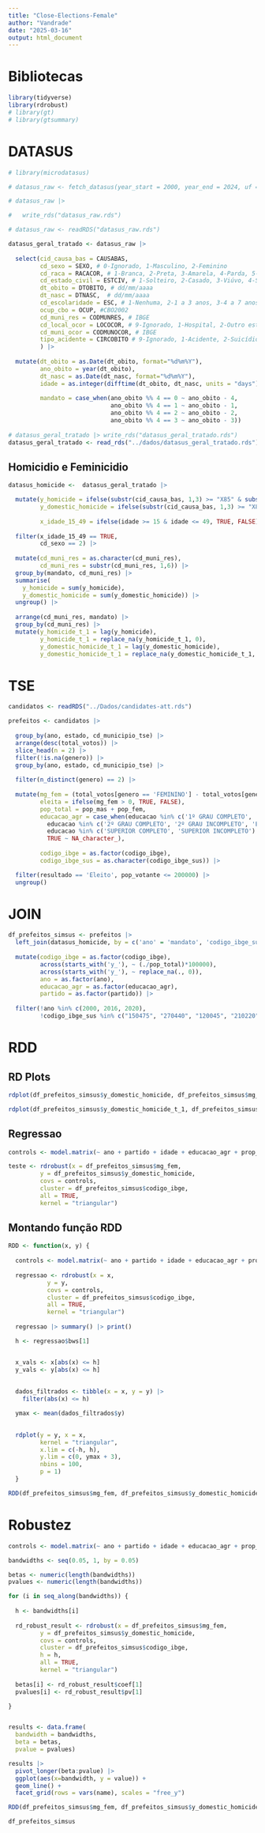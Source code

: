 ```yaml
---
title: "Close-Elections-Female"
author: "Vandrade"
date: "2025-03-16"
output: html_document
---
```


# Bibliotecas
```r
library(tidyverse)
library(rdrobust)
# library(gt)
# library(gtsummary)

```

# DATASUS
```r

# library(microdatasus)

# datasus_raw <- fetch_datasus(year_start = 2000, year_end = 2024, uf = "all", information_system = "SIM-DOEXT")

# datasus_raw |> 

#   write_rds("datasus_raw.rds")

# datasus_raw <- readRDS("datasus_raw.rds")
```

```r

datasus_geral_tratado <- datasus_raw |> 
  
  select(cid_causa_bas = CAUSABAS,
         cd_sexo = SEXO, # 0-Ignorado, 1-Masculino, 2-Feminino
         cd_raca = RACACOR, # 1-Branca, 2-Preta, 3-Amarela, 4-Parda, 5-Indígena
         cd_estado_civil = ESTCIV, # 1-Solteiro, 2-Casado, 3-Viúvo, 4-Separado judicialmente, 5-União consensual (versões anteriores) 9-Ignorado
         dt_obito = DTOBITO, # dd/mm/aaaa
         dt_nasc = DTNASC,  # dd/mm/aaaa
         cd_escolaridade = ESC, # 1-Nenhuma, 2-1 a 3 anos, 3-4 a 7 anos, 4-8 a 11 anos, 5-12 e mais, 9-Ignorado
         ocup_cbo = OCUP, #CBO2002
         cd_muni_res = CODMUNRES, # IBGE
         cd_local_ocor = LOCOCOR, # 9-Ignorado, 1-Hospital, 2-Outro estab saúde, 3-Domicílio, 4-Via Pública 5-Outros 
         cd_muni_ocor = CODMUNOCOR, # IBGE
         tipo_acidente = CIRCOBITO # 9-Ignorado, 1-Acidente, 2-Suicídio, 3-Homicídio, 4-Outros
         ) |> 
  
  mutate(dt_obito = as.Date(dt_obito, format="%d%m%Y"),
         ano_obito = year(dt_obito),
         dt_nasc = as.Date(dt_nasc, format="%d%m%Y"),
         idade = as.integer(difftime(dt_obito, dt_nasc, units = "days") / 365.25),
         
         mandato = case_when(ano_obito %% 4 == 0 ~ ano_obito - 4,
                             ano_obito %% 4 == 1 ~ ano_obito - 1,
                             ano_obito %% 4 == 2 ~ ano_obito - 2,
                             ano_obito %% 4 == 3 ~ ano_obito - 3)) 
  
# datasus_geral_tratado |> write_rds("datasus_geral_tratado.rds")
datasus_geral_tratado <- read_rds("../dados/datasus_geral_tratado.rds")

```

## Homicidio e Feminicidio
```r

datasus_homicide <-  datasus_geral_tratado |> 

  mutate(y_homicide = ifelse(substr(cid_causa_bas, 1,3) >= "X85" & substr(cid_causa_bas, 1,3) <= "Y09", TRUE, FALSE),
         y_domestic_homicide = ifelse(substr(cid_causa_bas, 1,3) >= "X85" & substr(cid_causa_bas, 1,3) <= "Y09" & cd_local_ocor == "3" , TRUE, FALSE),
         
         x_idade_15_49 = ifelse(idade >= 15 & idade <= 49, TRUE, FALSE)) |> 
  
  filter(x_idade_15_49 == TRUE,
         cd_sexo == 2) |> 
  
  mutate(cd_muni_res = as.character(cd_muni_res),
         cd_muni_res = substr(cd_muni_res, 1,6)) |> 
  group_by(mandato, cd_muni_res) |> 
  summarise(
    y_homicide = sum(y_homicide),
    y_domestic_homicide = sum(y_domestic_homicide)) |> 
  ungroup() |> 
  
  arrange(cd_muni_res, mandato) |> 
  group_by(cd_muni_res) |> 
  mutate(y_homicide_t_1 = lag(y_homicide),
         y_homicide_t_1 = replace_na(y_homicide_t_1, 0),
         y_domestic_homicide_t_1 = lag(y_domestic_homicide),
         y_domestic_homicide_t_1 = replace_na(y_domestic_homicide_t_1, 0))


```

# TSE
```r

candidatos <- readRDS("../Dados/candidates-att.rds")

prefeitos <- candidatos |> 
  
  group_by(ano, estado, cd_municipio_tse) |> 
  arrange(desc(total_votos)) |> 
  slice_head(n = 2) |> 
  filter(!is.na(genero)) |> 
  group_by(ano, estado, cd_municipio_tse) |> 
  
  filter(n_distinct(genero) == 2) |> 
  
  mutate(mg_fem = (total_votos[genero == 'FEMININO'] - total_votos[genero == 'MASCULINO'])/sum(total_votos),
         eleita = ifelse(mg_fem > 0, TRUE, FALSE),
         pop_total = pop_mas + pop_fem,
         educacao_agr = case_when(educacao %in% c('1º GRAU COMPLETO', '1º GRAU INCOMPLETO', 'ENSINO FUNDAMENTAL COMPLETO', 'ENSINO FUNDAMENTAL INCOMPLETO', 'FUNDAMENTAL COMPLETO', 'FUNDAMENTAL INCOMPLETO', 'ANALFABETO', 'LÊ E ESCREVE') ~ 'fundamental',
           educacao %in% c('2º GRAU COMPLETO', '2º GRAU INCOMPLETO', 'ENSINO MÉDIO COMPLETO', 'ENSINO MÉDIO INCOMPLETO', 'MÉDIO COMPLETO', 'MÉDIO INCOMPLETO') ~ 'medio',
           educacao %in% c('SUPERIOR COMPLETO', 'SUPERIOR INCOMPLETO') ~ 'superior',
           TRUE ~ NA_character_),
         
         codigo_ibge = as.factor(codigo_ibge),
         codigo_ibge_sus = as.character(codigo_ibge_sus)) |> 

  filter(resultado == 'Eleito', pop_votante <= 200000) |> 
  ungroup()


```

# JOIN
```r

df_prefeitos_simsus <- prefeitos |> 
  left_join(datasus_homicide, by = c('ano' = 'mandato', 'codigo_ibge_sus' = 'cd_muni_res')) |> 
  
  mutate(codigo_ibge = as.factor(codigo_ibge),
         across(starts_with('y_'), ~ (./pop_total)*100000),
         across(starts_with('y_'), ~ replace_na(., 0)),
         ano = as.factor(ano),
         educacao_agr = as.factor(educacao_agr),
         partido = as.factor(partido)) |> 
  
  filter(!ano %in% c(2000, 2016, 2020),
         !codigo_ibge_sus %in% c("150475", "270440", "120045", "210220", "316960", "251065"))

```


# RDD

## RD Plots
```r

rdplot(df_prefeitos_simsus$y_domestic_homicide, df_prefeitos_simsus$mg_fem, kernel = "triangular", x.lim = c(-.20, .20), y.lim = c(0, 5), nbins = 100, p = 1)

rdplot(df_prefeitos_simsus$y_domestic_homicide_t_1, df_prefeitos_simsus$mg_fem, kernel = "triangular", x.lim = c(-.20, .20), y.lim = c(0, 5), nbins = 100, p = 3)

```


## Regressao
```r

controls <- model.matrix(~ ano + partido + idade + educacao_agr + prop_fem_pop + pop_total, data = df_prefeitos_simsus)

teste <- rdrobust(x = df_prefeitos_simsus$mg_fem,
         y = df_prefeitos_simsus$y_domestic_homicide,
         covs = controls, 
         cluster = df_prefeitos_simsus$codigo_ibge, 
         all = TRUE, 
         kernel = "triangular") 

```

## Montando função RDD

```r



RDD <- function(x, y) {
  
  controls <- model.matrix(~ ano + partido + idade + educacao_agr + prop_fem_pop + pop_total, data = df_prefeitos_simsus)
  
  regressao <- rdrobust(x = x,
           y = y,
           covs = controls,
           cluster = df_prefeitos_simsus$codigo_ibge,
           all = TRUE,
           kernel = "triangular")
  
  regressao |> summary() |> print()

  h <- regressao$bws[1]


  x_vals <- x[abs(x) <= h]
  y_vals <- y[abs(x) <= h]
  
  
  dados_filtrados <- tibble(x = x, y = y) |>
    filter(abs(x) <= h)

  ymax <- mean(dados_filtrados$y)

  
  rdplot(y = y, x = x,
         kernel = "triangular",
         x.lim = c(-h, h),
         y.lim = c(0, ymax + 3),   
         nbins = 100,
         p = 1)
  }
```


```r

RDD(df_prefeitos_simsus$mg_fem, df_prefeitos_simsus$y_domestic_homicide)

```



# Robustez

```r

controls <- model.matrix(~ ano + partido + idade + educacao_agr + prop_fem_pop + pop_total, data = df_prefeitos_simsus)

bandwidths <- seq(0.05, 1, by = 0.05)

betas <- numeric(length(bandwidths))
pvalues <- numeric(length(bandwidths))

for (i in seq_along(bandwidths)) {
  
  h <- bandwidths[i]
  
  rd_robust_result <- rdrobust(x = df_prefeitos_simsus$mg_fem,
         y = df_prefeitos_simsus$y_domestic_homicide,
         covs = controls, 
         cluster = df_prefeitos_simsus$codigo_ibge, 
         h = h,
         all = TRUE, 
         kernel = "triangular") 
  
  betas[i] <- rd_robust_result$coef[1]
  pvalues[i] <- rd_robust_result$pv[1]

}    


results <- data.frame(
  bandwidth = bandwidths,
  beta = betas,
  pvalue = pvalues)

results |> 
  pivot_longer(beta:pvalue) |> 
  ggplot(aes(x=bandwidth, y = value)) + 
  geom_line() + 
  facet_grid(rows = vars(name), scales = "free_y") 
```


```r
RDD(df_prefeitos_simsus$mg_fem, df_prefeitos_simsus$y_domestic_homicide)

```

```r
df_prefeitos_simsus

```



